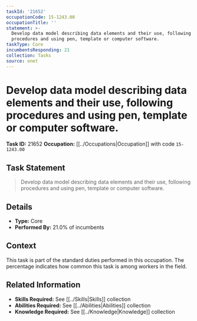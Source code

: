 ```yaml
---
taskId: '21652'
occupationCode: 15-1243.00
occupationTitle: ''
statement: >-
  Develop data model describing data elements and their use, following
  procedures and using pen, template or computer software.
taskType: Core
incumbentsResponding: 21
collection: Tasks
source: onet
---
```

# Develop data model describing data elements and their use, following procedures and using pen, template or computer software.

**Task ID:** 21652
**Occupation:** [[../Occupations|Occupation]] with code `15-1243.00`

## Task Statement

> Develop data model describing data elements and their use, following procedures and using pen, template or computer software.

## Details

- **Type:** Core
- **Performed By:** 21.0% of incumbents

## Context

This task is part of the standard duties performed in this occupation. The percentage indicates how common this task is among workers in the field.

## Related Information

- **Skills Required:** See [[../Skills|Skills]] collection
- **Abilities Required:** See [[../Abilities|Abilities]] collection
- **Knowledge Required:** See [[../Knowledge|Knowledge]] collection
